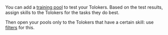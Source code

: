 <Cut title="How do I test Tolokers to determine which kinds of tasks they do better and assign them relevant tasks?">

You can add a [training pool](/docs/guide/train) to test your Tolokers. Based on the test results, assign skills to the Tolokers for the tasks they do best.

Then open your pools only to the Tolokers that have a certain skill: use [filters](/docs/guide/filters) for this.

</Cut>
